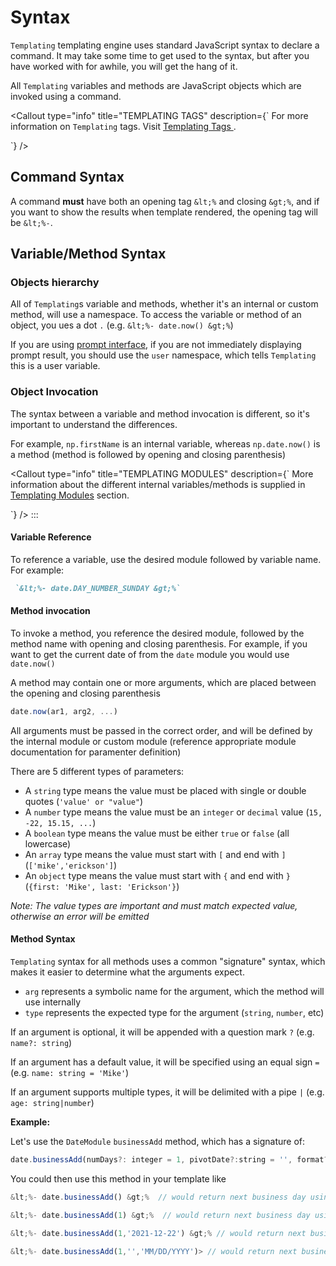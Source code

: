 
# Syntax
`Templating` templating engine uses standard JavaScript syntax to declare a command. It may take some time to get used to the syntax, but after you have worked with for awhile, you will get the hang of it.

All `Templating` variables and methods are JavaScript objects which are invoked using a command.

<Callout
  type="info"
  title="TEMPLATING TAGS"
  description={`
For more information on <code>Templating</code> tags. Visit <a href="templating-tags" alt="templating tags"> Templating Tags </a>.
  
  `}
/>

## Command Syntax
A command **must** have both an opening tag `&lt;%` and closing `&gt;%`, and if you want to show the results when template rendered, the opening tag will be `&lt;%-`.

## Variable/Method Syntax

### Objects hierarchy
All of `Templating`s variable and methods, whether it's an internal or custom method, will use a namespace. To access the variable or method of an object, you ues a dot `.` (e.g. `&lt;%- date.now() &gt;%`)

If you are using [prompt interface](/docs/templating-examples/prompt), if you are not immediately displaying prompt result, you should use the `user` namespace, which tells `Templating` this is a user variable.

### Object Invocation
The syntax between a variable and method invocation is different, so it's important to understand the differences.

For example, `np.firstName` is an internal variable, whereas  `np.date.now()` is a method (method is followed by opening and closing parenthesis)

<Callout
  type="info"
  title="TEMPLATING MODULES"
  description={`
More information about the different internal variables/methods is supplied in <a href="templating-modules-overview" alt="Templating Modules">Templating Modules</a> section.
  
  `}
/>
:::

#### Variable Reference
To reference a variable, use the desired module followed by variable name. For example: 
```markdown
 `&lt;%- date.DAY_NUMBER_SUNDAY &gt;%`
```

#### Method invocation
To invoke a method, you reference the desired module, followed by the method name with opening and closing parenthesis. For example, if you want to get the current date of from the `date` module you would use `date.now()`

A method may contain one or more arguments, which are placed between the opening and closing parenthesis

```js
date.now(ar1, arg2, ...)
```

All arguments must be passed in the correct order, and will be defined by the internal module or custom module (reference appropriate module documentation for paramenter definition)

There are 5 different types of parameters:

- A `string` type means the value must be placed with single or double quotes (`'value' or "value"`)
- A `number` type means the value must be an `integer` or `decimal` value (`15, -22, 15.15, ...`)
- A `boolean` type means the value must be either `true` or `false` (all lowercase)
- An `array` type means the value must start with `[` and end with `]` (`['mike','erickson']`)
- An `object` type means the value must start with `{` and end with `}` (`{first: 'Mike', last: 'Erickson'}`)

_Note: The value types are important and must match expected value, otherwise an error will be emitted_

#### Method Syntax
`Templating` syntax for all methods uses a common "signature" syntax, which makes it easier to determine what the arguments expect.

- `arg` represents a symbolic name for the argument, which the method will use internally
- `type` represents the expected type for the argument (`string`, `number`, etc)

If an argument is optional, it will be appended with a question mark `?` (e.g. `name?: string`)

If an argument has a default value, it will be specified using an equal sign `=` (e.g. `name: string = 'Mike'`)

If an argument supports multiple types, it will be delimited with a pipe `|` (e.g. `age: string|number`)

**Example:**

Let's use the `DateModule` `businessAdd` method, which has a signature of:

```javascript
date.businessAdd(numDays?: integer = 1, pivotDate?:string = '', format?: string = '')
```

You could then use this method in your template like

```javascript
&lt;%- date.businessAdd() &gt;%  // would return next business day using default `numDays` and `pivotDate`

&lt;%- date.businessAdd(1) &gt;%  // would return next business day using `pivotDate`

&lt;%- date.businessAdd(1,'2021-12-22') &gt;% // would return next business day using supplied `pivotDate`

&lt;%- date.businessAdd(1,'','MM/DD/YYYY')> // would return next business day, using a custom format
```

